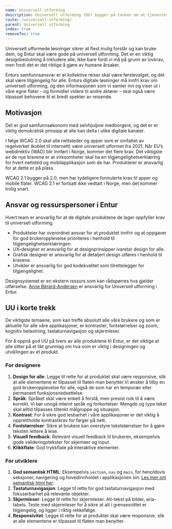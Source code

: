 ```yaml
---
name: Universell utforming
description: Universell utforming (UU) bygger på tanken om at tjenester skal være tilgjengelige for alle, uavhengig av alder, funksjonsevne og utdanningsnivå.
route: /universell-utforming/
parent: Universell utforming
index: true
removeToc: true
---
```



<PageHeader></PageHeader>

Universelt utformede løsninger sikrer at flest mulig forstår og kan bruke dem, og Entur skal være gode på universell utforming. Det er en viktig designbeslutning å inkludere alle, ikke bare fordi vi må på grunn av lovkrav, men fordi det er det riktige å gjøre av humane årsaker.

Enturs samfunnsansvar er at kollektive reiser skal være førstevalget, og det skal være tilgjengelig for alle. Enturs digitale løsninger må innfri krav om universell utforming, og den informasjonen som vi samler inn og viser ut i våre egne flater - og formidler videre til andre aktører – skal også være tilpasset behovene til et bredt spekter av reisende.

## Motivasjon

Det er god samfunnsøkonomi med selvhjulpne medborgere, og det er et viktig demokratisk prinsipp at alle kan delta i ulike digitale kanaler.

I følge WCAG 2.0 skal alle nettsteder og apper som er omfattet av regelverket (koblet til internett) være universelt utformet fra 2021. Når EU’s webdirektiv (WAD) blir innført i Norge, kommer det flere krav.
Det viktigste av de nye kravene er at virksomheter skal ha en tilgjengelighetserklæring for hvert nettsted og mobilapplikasjon som de har. Produkteier er ansvarlig for at dette er på plass.

WCAG 2.1 bygger på 2.0, men har tydeligere formulerte krav til apper og mobile flater. WCAG 2.1 er fortsatt ikke vedtatt i Norge, men det kommer trolig snart.

## Ansvar og ressurspersoner i Entur

Hvert team er ansvarlig for at de digitale produktene de lager oppfyller krav til universell utforming.

- Produkteier har overordnet ansvar for at produktet innfrir og at oppgaver for god brukeropplevelse prioriteres i henhold til tilgjengelighetserklæringen.
- UX-designer er ansvarlig for at designprinsipper ivaretar design for alle.
- Grafisk designer er ansvarlig for at detaljert design utføres i henhold til kravene.
- Utvikler er ansvarlig for god kodekvalitet som tilrettelegger for tilgjengelighet.

Designsystemet er en ekstern ressurs som kan rådspørres hva gjelder utførselse. [Anne Bèrard-Andersen](mailto:anne.berard-andersen@entur.org) er ansvarlig for Universell utforming i Entur.

## UU i korte trekk

De viktigste temaene, som kan treffe absolutt alle våre brukere og som er aktuelle for alle våre applikasjoner, er kontraster, fontstørrelser og zoom, kognitiv belastning, tastaturnavigasjon og skjermleser.

For å oppnå god UU på tvers av alle produktene til Entur, er det viktige at alle sitter på et likt grunnlag om hva som er viktig i designingen og utviklingen av et produkt.

### For designere

1. **Design for alle**: Legge til rette for at produktet skal være responsive, slik at alle elementene er tilpasset til flaten man benytter.Vi ønsker å tilby en god brukeropplevelse for alle, også de som har en temporær eller permanent funksjonsnedsettelse.
2. **Språk**: Språket skal være enkelt å forstå, men presist nok til å være korrekt. Vi bør unngå internt språk og forkortelser. Mengde og type tekst skal alltid tilpasses tiltenkt målgruppe og situasjon.
3. **Kontrast**: For å sikre god lesbarhet i våre applikasjoner er det viktig å opprettholde kontrastkrav for farger på nett.
4. **Fontstørrelser**: Sikre at brukere kan overstyre tekststørrelser for å gjøre teksten lettere å lese.
5. **Visuell feedback**: Relevant visuell feedback til brukeren, eksempelvis gode valideringstekster for skjemaer og input.
6. **Klikkflate**: God trykkflate på interaktive elementer.

### For utviklere

1. **God semantisk HTML**: Eksempelvis `section`, `nav` og `main`, for henoldsvis seksjoner, navigering og hovedinnholdet i applikasjonen sin. [Les mer om semantisk html her](https://developer.mozilla.org/en-US/docs/Learn/Accessibility/HTML).
2. **Tastaturnavigasjon**: Legge til rette for god tastaturnavigasjon med fokuserbarhet på relevante objekter.
3. **Skjermleser**: Legge til rette for skjermleser. Alt-tekst på bilder, aria-labels. Teste med skjermleser for å sikre at alt i grensesnittet er tilgjengelig, og ligger i riktig rekkefølge.
4. **Responsivitet**: Legge til rette for at produktet skal være responsive, slik at alle elementene er tilpasset til flaten man benytter.
